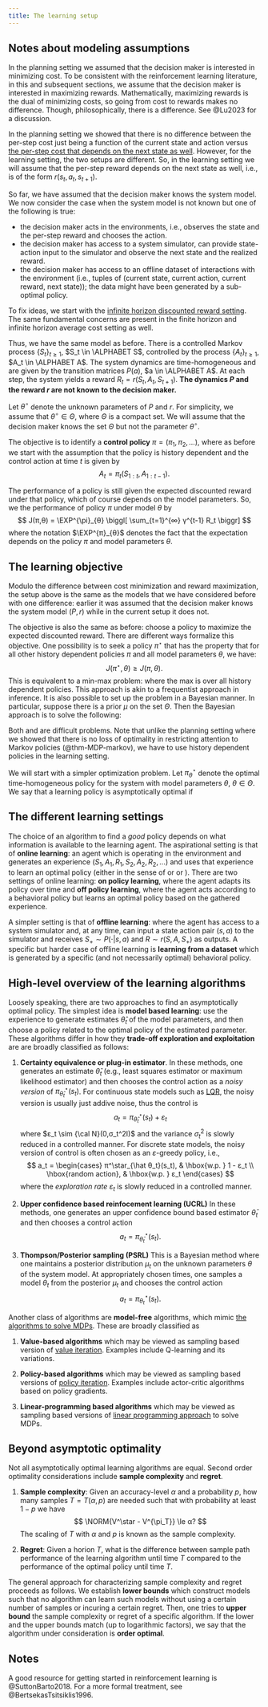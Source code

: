```yaml
---
title: The learning setup
---
```


:::{.callout-note icon=false appearance="simple"}
# <i class="bi bi-journal-text text-primary"></i> Notes about modeling assumptions

In the planning setting we assumed that the decision maker is interested in minimizing cost. To be consistent with the reinforcement learning literature, in this and subsequent sections, we assume that the decision maker is interested in maximizing rewards. Mathematically, maximizing rewards is the dual of minimizing costs, so going from cost to rewards makes no difference. Though, philosophically, there is a difference. See @Lu2023 for a discussion.

In the planning setting we showed that there is no difference between the per-step cost just being a function of the current state and action versus [the per-step cost that depends on the next state as well](../mdps/intro.qmd#sec-cost-depending-on-next-state). However, for the learning setting, the two setups are different. So, in the learning setting we will assume that the per-step reward depends on the next state as well, i.e., is of the form $r(s_t,a_t,s_{t+1})$. 
:::


So far, we have assumed that the decision maker knows the system model. We now consider the case when the system model is not known but one of the following is true:

- the decision maker acts in the environments, i.e., observes the state and the per-step reward and chooses the action.
- the decision maker has access to a system simulator, can provide state-action input to the simulator and observe the next state and the realized reward.
- the decision maker has access to an offline dataset of interactions with the environment (i.e., tuples of (current state, current action, current reward, next state)); the data might have been generated by a sub-optimal policy.

To fix ideas, we start with the [infinite horizon discounted reward setting](../mdps/inf-horizon.qmd). The same fundamental concerns are present in the finite horizon and infinite horizon average cost setting as well. 

Thus, we have the same model as before. There is a controlled Markov process $\{S_t\}_{t \ge 1}$, $S_t \in \ALPHABET S$, controlled by the process $\{A_t\}_{t \ge 1}$, $A_t \in \ALPHABET A$. The system dynamics are time-homogeneous and are given by the transition matrices $P(a)$, $a \in \ALPHABET A$. At each step, the system yields a reward $R_t = r(S_t, A_t, S_{t+1})$. **The dynamics $P$ and the reward $r$ are not known to the decision maker.** 

Let $θ^∘$ denote the unknown parameters of $P$ and $r$. For simplicity, we assume that $θ^∘ \in Θ$, where $Θ$ is a compact set. We will assume that the decision maker knows the set $Θ$ but not the parameter $θ^∘$. 

The objective is to identify a **control policy** $π = (π_1, π_2, \dots)$, where as before we start with the assumption that the policy is history dependent and the control action at time $t$ is given by
$$ A_t = \pi_t(S_{1:t}, A_{1:t-1}).$$

The performance of a policy is still given the expected discounted reward under that policy, which of course depends on the model parameters. So, we the performance of policy $π$ under model $θ$ by
$$ J(π,θ) = \EXP^{\pi}_{θ} \biggl[ \sum_{t=1}^{∞} γ^{t-1} R_t \biggr] $$
where the notation $\EXP^{π}_{θ}$ denotes the fact that the expectation depends on the policy $π$ and model parameters $θ$. 

## The learning objective

Modulo the difference between cost minimization and reward maximization, the setup above is the same as the models that we have considered before with one difference: earlier it was assumed that the decision maker knows the system model $(P,r)$ while in the current setup it does not.

The objective is also the same as before: choose a policy to maximize the expected discounted reward. There are different ways formalize this objective. One possibility is to seek a policy $π^\star$ that has the property that for all other history dependent policies $π$ and all model parameters $θ$, we have:
$$
  J(π^\star, θ) \ge J(π,θ).
$$
This is equivalent to a min-max problem:
\begin{equation}\label{eq:min-max}
  \tag{min-max-opt}
  \max_{π} \min_{θ \in Θ} J(π,θ),
\end{equation}
where the max is over all history dependent policies. 
This approach is akin to a frequentist approach in inference. It is also possible to set up the problem in a Bayesian manner. In particular, suppose there is a prior $μ$ on the set $Θ$. Then the Bayesian approach is to solve the following:
\begin{equation}\label{eq:Bayes}
  \tag{Bayes-opt}
  \max_{π} \int_{Θ} J(π,θ) μ(d θ).
\end{equation}

Both \eqref{eq:min-max} and \eqref{eq:Bayes} are difficult problems. Note that unlike the planning setting where we showed that there is no loss of optimality in restricting attention to Markov policies (@thm-MDP-markov), we have to use history dependent policies in the learning setting. 

We will start with a simpler optimization problem. Let $\pi^\star_{θ}$ denote the optimal time-homogeneous policy for the system with model parameters $θ$, $θ \in Θ$. We say that a learning policy is asymptotically optimal if
\begin{equation}
  \tag{asym-opt}\label{eq:asym}
  \lim_{t \to ∞} π_t(s_{1:t},a_{1:t-1}) = π^\star_{θ}(s_t),
  \quad P_{θ} \hbox{ a.s.}
  \quad \forall θ \in Θ.
\end{equation}

## The different learning settings

The choice of an algorithm to find a _good_ policy depends on what information is available to the learning agent. The aspirational setting is that of **online learning**: an agent which is operating in the environment and generates an experience $(S_1,A_1,R_1,S_2,A_2,R_2,\dots)$ and uses that experience to learn an optimal policy (either in the sense of \eqref{eq:asym} or \eqref{eq:min-max} or \eqref{eq:Bayes}). There are two settings of online learning: **on policy learning**, where the agent adapts its policy over time and **off policy learning**, where the agent acts according to a behavioral policy but learns an optimal policy based on the gathered experience. 


A simpler setting is that of **offline learning**: where the agent has access to a system simulator and, at any time, can input a state action pair $(s,a)$ to the simulator and receives $S_{+} \sim P(\cdot | s,a)$ and $R \sim r(S,A,S_{+})$ as outputs. A specific but harder case of offline learning is **learning from a dataset** which is generated by a specific (and not necessarily optimal) behavioral policy.

## High-level overview of the learning algorithms

Loosely speaking, there are two approaches to find an asymptotically optimal policy. The simplest idea is **model based learning**: use the experience to generate estimates $\hat θ_t$ of the model parameters, and then choose a policy related to the optimal policy of the estimated parameter. These algorithms differ in how they **trade-off exploration and exploitation** are are broadly classified as follows:

1. **Certainty equivalence or plug-in estimator**. In these methods, one generates an estimate $\hat θ_t$ (e.g., least squares estimator or maximum likelihood estimator) and then chooses the control action as a _noisy version_ of $π^\star_{\hat θ_t}(s_t)$. For continuous state models such as [LQR](../linear-systems/lqr.qmd), the noisy version is usually just addive noise, thus the control is 
   $$ a_t = π^\star_{\hat θ_t}(s_t) + ε_t $$
   where $ε_t \sim {\cal N}(0,σ_t^2I)$ and the variance $σ_t^2$ is slowly reduced in a controlled manner. For discrete state models, the noisy version of control is often chosen as an $ε$-greedy policy, i.e., 
   $$ a_t = \begin{cases}
      π^\star_{\hat θ_t}(s_t), & \hbox{w.p. } 1 - ε_t \\
      \hbox{random action}, & \hbox{w.p. } ε_t
   \end{cases}
   $$
   where the _exploration rate_ $ε_t$ is slowly reduced in a controlled manner. 

2. **Upper confidence based reinfocement learning (UCRL)**
   In these methods, one generates an upper confidence bound based estimator $\bar θ_t$ and then chooses a control action 
   $$ a_t = π^\star_{\bar θ_t}(s_t). $$

3. **Thompson/Posterior sampling (PSRL)** This is a Bayesian method where one maintains a posterior distribution $μ_t$ on the unknown parameters $θ$ of the system model. At appropriately chosen times, one samples a model $θ_t$ from the posterior $μ_t$ and chooses the control action 
   $$ a_t = π^\star_{θ_t}(s_t). $$

Another class of algorithms are **model-free** algorithms, which mimic [the algorithms to solve MDPs](../mdps/mdp-algorithms.qmd). These are broadly classified as

1. **Value-based algorithms** which may be viewed as sampling based version of [value iteration](../mdps/mdp-algorithms.qmd#value-iteration-algorithm). Examples include Q-learning and its variations.

2. **Policy-based algorithms** which may be viewed as sampling based versions of [policy iteration](../mdps/mdp-algorithms.qmd#policy-iteration-algorithm). Examples include actor-critic algorithms based on policy gradients.

3. **Linear-programming based algorithms** which may be viewed as sampling based versions of [linear programming approach](../mdps/linear-programming.qmd) to solve MDPs.

## Beyond asymptotic optimality

Not all asymptotically optimal learning algorithms are equal. Second order optimality considerations include **sample complexity** and **regret**.

1. **Sample complexity**: Given an accuracy-level $α$ and a probability $p$, how many samples $T = T(α,p)$ are needed such that with probability at least $1-p$ we have
   $$ \NORM{V^\star - V^{\pi_T}} \le α? $$
   The scaling of $T$ with $α$ and $p$ is known as the sample complexity. 

2. **Regret**: Given a horion $T$, what is the difference between sample path performance of the learning algorithm until time $T$ compared to the performance of the optimal policy until time $T$.

The general approach for characterizing sample complexity and regret proceeds as follows. We establish **lower bounds** which construct models such that no algorithm can learn such models without using a certain number of samples or incuring a certain regret. Then, one tries to **upper bound** the sample complexity or regret of a specific algorithm. If the lower and the upper bounds match (up to logarithmic factors), we say that the algorithm under consideration is **order optimal**.


## Notes {-}

A good resource for getting started in reinforcement learning is @SuttonBarto2018. For a more formal treatment, see @BertsekasTsitsiklis1996.

